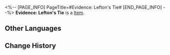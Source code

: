 <%-- [PAGE_INFO]
PageTitle=#Evidence: Lefton's Tie#
[END_PAGE_INFO] --%>
{{Item Infobox
|title       = Evidence: Lefton's Tie
|id          = 140347
|image       = Item Evidence- Lefton's Tie.png
|type        = 
|invCategory = Missions
|rarity      = 3
|effect      = 
|description = A couture tie. The label says "For Master Lefton's Use Only."
}}
'''Evidence: Lefton's Tie''' is a [[Item]].

==Other Languages==
{{Other Languages
|en   = Evidence: Lefton's Tie
|zhs  = 证物：佐罗的领带
|zht  = 證物：佐羅的領帶
|ja   = 証拠品：ゾロのネクタイ
|ko   = 증거물: 좌나의 넥타이
|es   = Prueba: corbata de Zurdo
|fr   = Preuve : Cravate de Hugauche
|ru   = Улика: галстук Лева
|th   = หลักฐาน: เน็กไทของ Lefton
|vi   = Vật Chứng: Cà Vạt Của Tơi Tả
|de   = Beweisstück: Leftons Krawatte
|id   = Barang Bukti: Dasi Lefton
|pt   = Evidência: Gravata de Izquierdo
}}

==Change History==
{{Change History|2.0}}